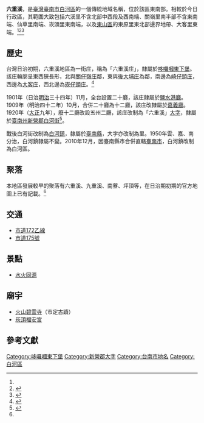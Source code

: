 {{noteTA　
|1 = zh-cn:庄; zh-hk:庄; zh-tw:庄;
}}
'''六重溪'''，是[[臺灣|臺灣]][[臺南市|臺南市]][[白河區|白河區]]的一個傳統地域名稱，位於該區東南部。相較於今日行政區，其範圍大致包括六溪里不含北部中西段及西南端、關嶺里南半部不含東南端、仙草里南端、崁頭里東南端，以及[[東山區_(臺南市)|東山區]]的東原里東北部邊界地帶、大客里東端。<ref name="臺灣堡圖"/><ref name="白河鎮地圖">{{cite book |title=臺南縣白河鎮行政區域圖 |date=2005年10月 |publisher=內政部}}</ref><ref name="東山鄉地圖">{{cite book |title=臺南縣東山鄉行政區域圖 |date=2005年3月 |publisher=內政部}}</ref>

==歷史==
台灣日治初期，六重溪地區為一街庄，稱為「六重溪庄」，隸屬於[[哆囉嘓東下堡|哆囉嘓東下堡]]。該庄輪廓呈東西狹長形，北與[[關仔嶺庄|關仔嶺庄]]鄰，東與[[後大埔庄|後大埔庄]]為鄰，南邊為[[崎子頭_(臺南市)|崎仔頭庄]]，西邊為[[大客庄|大客庄]]，西北邊為[[崁仔頭庄|崁仔頭庄]]。<ref name="臺灣堡圖">{{cite book |title=臺灣堡圖 |date=1904年 |publisher=臺灣總督府}}</ref>

1901年（日治[[明治|明治]]三十四年）11月，全台設置二十廳，該庄隸屬於[[鹽水港廳|鹽水港廳]]。1909年（明治四十二年）10月，合併二十廳為十二廳，該庄改隸屬於[[嘉義廳|嘉義廳]]。1920年（[[大正|大正]]九年），廢十二廳改設五州二廳，該庄改制為「六重溪」[[大字|大字]]，隸屬於[[臺南州|臺南州]][[新營郡|新營郡]][[白河街|白河街]]<ref>{{cite book |editor=台灣總督府、台灣日日新報社合編 |title=新舊對照管轄便覽 |date=1921年 |publisher=成文出版社}}</ref>。

戰後白河街改制為[[白河區|白河鎮]]，隸屬於[[臺南縣|臺南縣]]，大字亦改制為里。1950年雲、嘉、南分治，白河鎮隸屬不變。2010年12月，因臺南縣市合併直轄[[臺南市|臺南市]]，白河鎮改制為白河區。

==聚落==
本地區發展較早的聚落有六重溪、九重溪、南藔、坪頂等，在日治期初期的官方地圖上已有記載。<ref name="臺灣堡圖"/>

==交通==
*[[市道172乙線|市道172乙線]]
*[[市道175號|市道175號]]

==景點==
*[[水火同源|水火同源]]

==廟宇==
*[[火山碧雲寺|火山碧雲寺]]（市定古蹟）
*[[崁頂福安宮|崁頂福安宮]]

==參考文獻==
{{reflist}}

{{新營郡}}

[[Category:哆囉嘓東下堡|Category:哆囉嘓東下堡]]
[[Category:新營郡大字|Category:新營郡大字]]
[[Category:台南市地名|Category:台南市地名]]
[[Category:白河區|Category:白河區]]